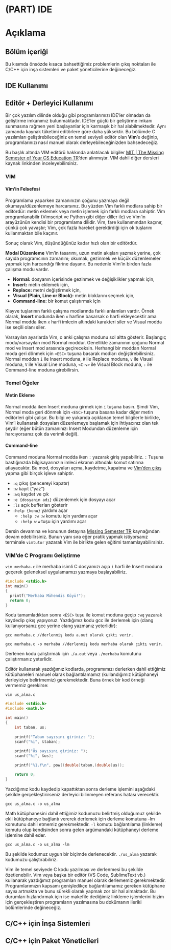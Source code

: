 # (PART) IDE {-}

# Açıklama

##  Bölüm içeriği {-}

Bu kısımda önsözde kısaca bahsettiğimiz problemlerin çıkış noktaları ile C/C++ için inşa sistemleri ve paket yöneticilerine değineceğiz.

## IDE Kullanımı {-}

## Editör + Derleyici Kullanımı {-}
Bir çok yazılım dilinde olduğu gibi programlarımızı IDE'ler olmadan da geliştirme imkanımız bulunmaktadır. IDE'ler güçlü bir geliştirme imkanı sunmasına rağmen yeni başlayanlar için karmaşık bir hal alabilmektedir. Aynı zamanda kaynak tüketimi editörlere göre daha yüksektir. Bu bölümde C yazılımları geliştirebileceğiniz en temel seviyeli editör olan **Vim**'e değinip, programlarınızı nasıl manuel olarak derleyebileceğinizden bahsedeceğiz.

Bu başlık altında VIM editörü hakkında anlatılacak bilgiler [MIT | The Missing Semester of Your CS Education TR](https://missing-semester-tr.github.io/)'den alınmıştır. VIM dahil diğer dersleri kaynak linkinden inceleyebilirsiniz.

### VIM {-}

#### Vim’in Felsefesi {-}
Programlama yaparken zamanınızın çoğunu yazmaya değil okumaya/düzenlemeye harcarsınız. Bu yüzden Vim farklı modlara sahip bir editördür: metin eklemek veya metin işlemek için farklı modlara sahiptir. Vim programlanabilir (Vimscript ve Python gibi diğer diller ile) ve Vim’in arayüzünün kendisi bir programlama dilidir. Vim, fare kullanımından kaçınır, çünkü çok yavaştır; Vim, çok fazla hareket gerektirdiği için ok tuşlarını kullanmaktan bile kaçınır.

Sonuç olarak Vim, düşündüğünüz kadar hızlı olan bir editördür.

**Modal Düzenleme**
Vim’in tasarımı, uzun metin akışları yazmak yerine, çok sayıda programcının zamanını; okumak, gezinmek ve küçük düzenlemeler yapmak için harcandığı fikrine dayanır. Bu nedenle Vim’in birden fazla çalışma modu vardır.

- **Normal:** dosyanın içerisinde gezinmek ve değişiklikler yapmak için,
- **Insert:** metin eklemek için,
- **Replace:** metni değiştirmek için,
- **Visual (Plain, Line or Block):** metin bloklarını seçmek için,
- **Command-line:** bir komut çalıştırmak için

Klayve tuşlarının farklı çalışma modlarında farklı anlamları vardır. Örnek olarak, **Insert** modunda iken `x` harfine basarsak o harfi ekleyecektir ama Normal modda iken `x` harfi imlecin altındaki karakteri siler ve Visual modda ise seçili olanı siler.

Varsayılan ayarlarda Vim, o anki çalışma modunu sol altta gösterir. Başlangıç modu/varsayılan mod Normal moddur. Genellikle zamanının çoğunu Normal mod ve Insert mod arasında geçireceksin. Herhangi bir moddan Normal moda geri dönmek için `<ESC>` tuşuna basarak modları değiştirebilirsiniz. Normal moddan `i` ile Insert moduna, `R` ile Replace moduna, `v` ile Visual moduna, `V` ile Visual Line moduna, `<C-v>` ile Visual Block moduna, `:` ile Command-line moduna girebilirsin.

### Temel Öğeler {-}
#### Metin Ekleme {-}
Normal modda iken Insert moduna girmek için `i` tuşuna basın. Şimdi Vim, Normal moda geri dönmek için `<ESC>` tuşuna basana kadar diğer metin editörleri gibi çalışır. Bu bilgi ve yukarıda açıklanan temel bilgilerle birlikte, Vim’i kullanarak dosyaları düzenlemeye başlamak için ihtiyacınız olan tek şeydir (eğer bütün zamanınızı Insert Modundan düzenleme için harcıyorsanız çok da verimli değil).

#### Command-line {-}
Command moduna Normal modda iken `:` yazarak giriş yapabiliriz. `:` Tuşuna bastığınızda bilgisayarınızın imleci ekranın altındaki komut satırına atlayacaktır. Bu mod, dosyaları açma, kaydetme, kapatma ve [Vim’den çıkış](https://twitter.com/iamdevloper/status/435555976687923200) yapma gibi birçok işleve sahiptir.

- `:q` çıkış (pencereyi kapatır)
- `:w` kayıt (“yaz”)
- `:wq` kaydet ve çık
- `:e {dosyanın adı}` düzenlemek için dosyayı açar
- `:ls` açık bufferları gösterir
- `:help {konu}` yardımı açar
	- `:help :w` `:w` komutu için yardımı açar
	- `:help w` `w` tuşu için yardımı açar

Dersin devamına ve konunun detayına [Missing Semester TR](https://missing-semester-tr.github.io/) kaynağından devam edebilirsiniz. Bunun yanı sıra eğer pratik yapmak istiyorsanız terminale `vimtutor` yazarak Vim ile birlikte gelen eğitimi tamamlayabilirsiniz.

### VIM'de C Programı Geliştirme {-}

`vim merhaba.c` ile merhaba isimli C dosyamızı açıp `i` harfi ile Insert moduna geçerek geleneksel uygulamamızı yazmaya başlayabiliriz.

```C
#include <stdio.h>
int main()
{
  printf("Merhaba Mühendis Köyü!");
  return 0;
}
```




Kodu tamamladıktan sonra `<ESC>` tuşu ile komut moduna geçip `:wq` yazarak kaydedip çıkış yapıyoruz. Yazdığımız kodu gcc ile derlemek için (clang kullanıyorsanız gcc yerine clang yazmanız yeterlidir):

`gcc merhaba.c //derlenmiş kodu a.out olarak çıktı verir.`

`gcc merhaba.c -o merhaba //derlenmiş kodu merhaba olarak çıktı verir.`

Derlenen kodu çalıştırmak için `./a.out` veya `./merhaba` komutunu çalıştırmanız yeterlidir.

Editör kullanarak yazdığımız kodlarda, programımızı derlerken dahil ettiğimiz kütüphaneleri manuel olarak bağlantılamamız (kullandığımız kütüphaneyi derleyiciye belirtmemiz) gerekmektedir. Buna örnek bir kod örneği vermemiz gerekirse:

`vim us_alma.c`

```C
#include <stdio.h>
#include <math.h>

int main()
{
    int taban, us; 
  
    printf("Taban sayısını giriniz: ");
    scanf("%i", &taban);
  
    printf("Üs sayısını giriniz: ");
    scanf("%i", &us);

    printf("%1.f\n", pow((double)taban,(double)us));

    return 0;
}
```

Yazdığımız kodu kaydedip kapattıktan sonra derleme işlemini aşağıdaki şekilde gerçekleştirirseniz derleyici bilinmeyen referans hatası verecektir.

`gcc us_alma.c -o us_alma`

Math kütüphanesini dahil ettiğimiz kodumuzu belirtmiş olduğumuz şekilde ekli kütüphaneye bağlantı vererek derlemek için derleme komutuna -lm komutunu dahil etmemiz gerekmektedir. `-l` komutu bağlantılama (linkleme) komutu olup kendisinden sonra gelen argümandaki kütüphaneyi derleme işlemine dahil eder.

`gcc us_alma.c -o us_alma -lm`

Bu şekilde kodumuz uygun bir biçimde derlenecektir. `./us_alma` yazarak kodumuzu çalıştırabiliriz.

Vim ile temel seviyede C kodu yazılması ve derlenmesi bu şekilde özetlenebilir. Vim veya başka bir editör (VS Code, SublimeText vb.) kullanarak yazdığımız programları manuel olarak derlememiz gerekmektedir. Programlarımızın kapsamı genişledikçe bağlantılamamız gereken kütüphane sayısı artmakta ve bunu sürekli olarak yapmak zor bir hal almaktadır. Bu durumları hızlandırmak için ise makefile dediğimiz linkleme işlemlerini bizim için gerçekleştiren programların yazılmasına bu dokümanın ileriki bölümlerinde değineceğiz.

## C/C++ için İnşa Sistemleri {-}

## C/C++ için Paket Yöneticileri {-}
